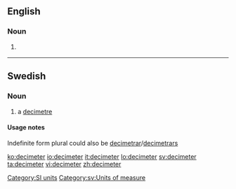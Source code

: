 ==English==

===Noun===
{{en-noun}}

# {{US}} {{alternative spelling of|[[decimetre]]}}

[[Category:SI units]]

----

==Swedish==

===Noun===
{{sv-noun-irreg-c|2=decimetern|3=decimeter|4=decimeterna}}

# a [[decimetre]]

====Usage notes====
Indefinite form plural could also be [[decimetrar]]/[[decimetrars]]

[[Category:sv:Units of measure]]

[[ko:decimeter]]
[[io:decimeter]]
[[it:decimeter]]
[[lo:decimeter]]
[[sv:decimeter]]
[[ta:decimeter]]
[[vi:decimeter]]
[[zh:decimeter]]